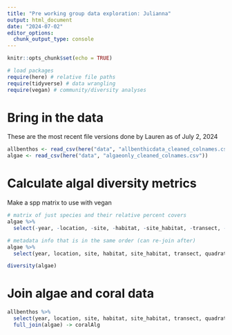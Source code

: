 ```yaml
---
title: "Pre working group data exploration: Julianna"
output: html_document
date: "2024-07-02"
editor_options: 
  chunk_output_type: console
---
```


```r
knitr::opts_chunk$set(echo = TRUE)

# load packages
require(here) # relative file paths
require(tidyverse) # data wrangling
require(vegan) # community/diversity analyses
```

# Bring in the data

These are the most recent file versions done by Lauren as of July 2, 2024

```r
allbenthos <- read_csv(here("data", "allbenthicdata_cleaned_colnames.csv")) 
algae <- read_csv(here("data", "algaeonly_cleaned_colnames.csv"))
```

# Calculate algal diversity metrics

Make a spp matrix to use with vegan

```r
# matrix of just species and their relative percent covers
algae %>% 
  select(-year, -location, -site, -habitat, -site_habitat, -transect, -quadrat) -> sppMat

# metadata info that is in the same order (can re-join after)
algae %>% 
  select(year, location, site, habitat, site_habitat, transect, quadrat) -> sppMeta
```


```r
diversity(algae)
```


# Join algae and coral data

```r
allbenthos %>% 
  select(year, location, site, habitat, site_habitat, transect, quadrat, coral) %>% 
  full_join(algae) -> coralAlg
```


